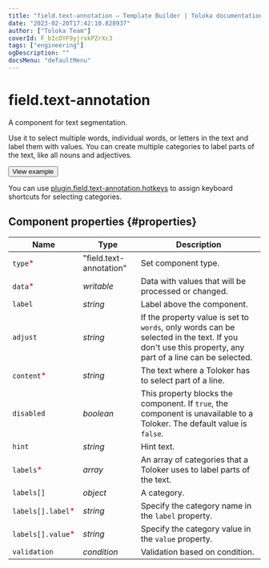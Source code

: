 ```yaml
---
title: "field.text-annotation — Template Builder | Toloka documentation"
date: "2023-02-20T17:42:10.828937"
author: ["Toloka Team"]
coverId: F_bIcOYF9yjrxkPZrXc3
tags: ["engineering"]
ogDescription: ""
docsMenu: "defaultMenu"
---
```



# field.text-annotation

A component for text segmentation.

Use it to select multiple words, individual words, or letters in the text and label them with values. You can create multiple categories to label parts of the text, like all nouns and adjectives.

<Button themeColor="light" view="default" size="l" type="link" url="https://ya.cc/t/XbppitaZ3twmLU">View example</Button>

You can use [plugin.field.text-annotation.hotkeys](/docs/template-builder/reference/plugin.field.text-annotation.hotkeys) to assign keyboard shortcuts for selecting categories.

## Component properties {#properties}

**Name** | **Type** | **Description**
----- | ----- | -----
`type`<span style="color: red">\*</span> | "field.text-annotation" | Set component type.
`data`<span style="color: red">\*</span> | _writable_ | Data with values that will be processed or changed.
`label` | _string_ | Label above the component.
`adjust` | _string_ | If the property value is set to `words`, only words can be selected in the text. If you don't use this property, any part of a line can be selected.
`content`<span style="color: red">\*</span> | _string_ | The text where a Toloker has to select part of a line.
`disabled` | _boolean_ | This property blocks the component. If `true`, the component is unavailable to a Toloker. The default value is `false`.
`hint` | _string_ | Hint text.
`labels`<span style="color: red">\*</span> | _array_ | An array of categories that a Toloker uses to label parts of the text.
`labels[]` | _object_ | A category.
`labels[].label`<span style="color: red">\*</span> | _string_ | Specify the category name in the `label` property.
`labels[].value`<span style="color: red">\*</span> | _string_ | Specify the category value in the `value` property.
`validation` | _condition_ | Validation based on condition.

<ContactSupport/>
